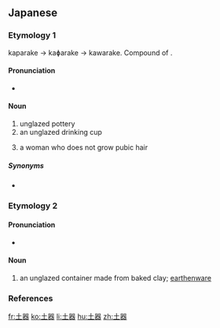 ==Japanese==
{{ja-kanjitab|土|器}}

===Etymology 1===
kaparake → kaɸarake → kawarake. Compound of {{compound|瓦|tr=kawara|t1=tile|笥|tr2=ke|t2=container|lang=ja}}.

====Pronunciation====
* {{IPA|[kawarake]|lang=ja}}

====Noun====
{{ja-noun|かわらけ|hhira=かはらけ}}

# unglazed pottery
# an unglazed drinking cup
# {{lb|ja|figuratively}} {{lb|ja|sexuality}} a woman who does not grow pubic hair

=====Synonyms=====
* {{sense|woman who does not grow pubic hair}} {{l|ja|パイパン|tr=paipan}}

===Etymology 2===

====Pronunciation====
* {{ja-pron|どき|y=o|acc=1|acc_ref=NHK}}

====Noun====
{{ja-noun|どき}}

# an unglazed container made from baked clay; [[earthenware]]

===References===
<references/>

[[fr:土器]]
[[ko:土器]]
[[li:土器]]
[[hu:土器]]
[[zh:土器]]
